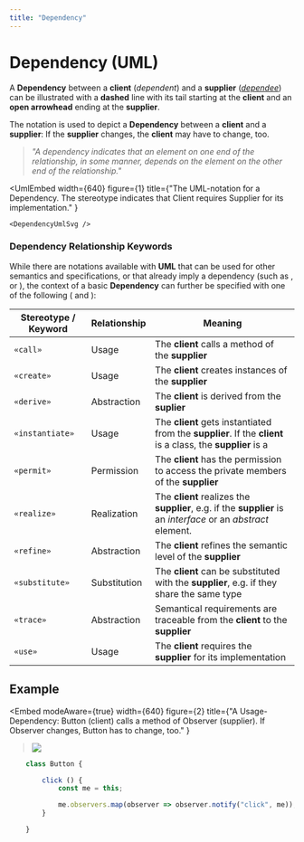 ```yaml
---
title: "Dependency"
---
```




# Dependency (UML)

A **Dependency** between a **client** (_dependent_) and a **supplier** ([_dependee_](https://en.wiktionary.org/wiki/dependee)) can be illustrated with a **dashed** line with its tail starting at the **client** and an **open arrowhead** ending at the **supplier**.

The notation is used to depict a **Dependency** between a **client** and a **supplier**: If the **supplier** changes, the **client** may have to change, too.

> _"A dependency indicates that an element on one end of the relationship, in some manner, depends on the element on the other end of the relationship."_ <BibRef name="OOA" pp="111" />


<UmlEmbed
    width={640}
    figure={1}
    title={"The UML-notation for a Dependency. The stereotype indicates that Client requires Supplier for its implementation." }
>
    <DependencyUmlSvg />
</UmlEmbed>

### Dependency Relationship Keywords
While there are notations available with **UML** that can be used for other semantics and specifications, or that already imply a dependency
(such as <GlosRef name="Associations" file="uml.association" />, <GlosRef name="Aggregation" file="uml.aggregation" />
or <GlosRef name="Composition" file="uml.composition" /> ), the context of a basic **Dependency** can further be specified with one of the
following <GlosRef name="keywords" file="uml.keyword" /> (<BibRef name="UML" pp="48" /> and <BibRef name="ADU" pp = "288" />):


| Stereotype / Keyword     | Relationship | Meaning                                                                                                                                                      |
|-----------------|--------------|--------------------------------------------------------------------------------------------------------------------------------------------------------------|
| `«call»`        | Usage        | The **client** calls a method of the **supplier**                                                                                                            |
| `«create»`      | Usage        | The **client** creates instances of the **supplier**                                                                                                         |
| `«derive»`      | Abstraction  | The **client** is derived from the **suplier**                                                                                                               |
| `«instantiate»` | Usage        | The **client** gets instantiated from the **supplier**. If the **client** is a class, the **supplier** is a <GlosRef name="metaclass" file="cs.metaclass" /> |
| `«permit»`      | Permission   | The **client** has the permission to access the private members of the **supplier**                                                                          |
| `«realize»`     | Realization  | The **client** realizes the **supplier**, e.g. if the **supplier** is an _interface_ or an _abstract_ element.                                               |
| `«refine»`      | Abstraction  | The **client** refines the semantic level of the **supplier**                                                                                                |
| `«substitute»`  | Substitution | The **client** can be substituted with the **supplier**, e.g. if they share the same type                                                                    |
| `«trace»`       | Abstraction  | Semantical requirements are traceable from the **client** to the **supplier**                                                                                |
| `«use»`         | Usage        | The **client** requires the **supplier** for its implementation                                                                                              |

## Example


<Embed
    modeAware={true}
    width={640}
    figure={2}
    title={"A Usage-Dependency: Button (client) calls a method of Observer (supplier). If Observer changes, Button has to change, too." }
><img src={ObserverCallPng}  /></Embed>

```javascript title="The source code may look like this (JavaScript):"
    class Button {

        click () {
            const me = this;

            me.observers.map(observer => observer.notify("click", me));
        }

    }
```


<BackButton />